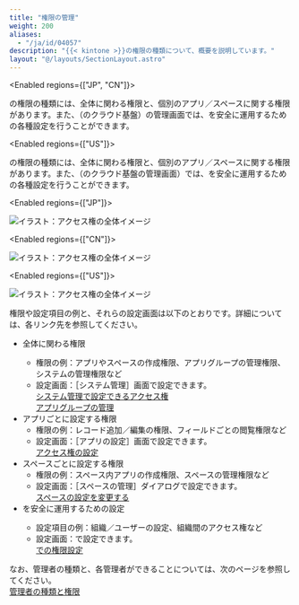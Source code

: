 ```yaml
---
title: "権限の管理"
weight: 200
aliases:
  - "/ja/id/04057"
description: "{{< kintone >}}の権限の種類について、概要を説明しています。"
layout: "@/layouts/SectionLayout.astro"
---
```




<Enabled regions={["JP", "CN"]}>

<Kintone />の権限の種類には、<Kintone />全体に関わる権限と、個別のアプリ／スペースに関する権限があります。また、<CybozuCom />（<CorpName />のクラウド基盤）の管理画面では、<Kintone />を安全に運用するための各種設定を行うことができます。

</Enabled>

<Enabled regions={["US"]}>

<Kintone />の権限の種類には、<Kintone />全体に関わる権限と、個別のアプリ／スペースに関する権限があります。また、<SlashUi />（<Kintone />のクラウド基盤の管理画面）では、<Kintone />を安全に運用するための各種設定を行うことができます。

</Enabled>

<Enabled regions={["JP"]}>

<Img src="/k/kintone/img-ja/permission_admin01.png" alt="イラスト：アクセス権の全体イメージ" />

</Enabled>

<Enabled regions={["CN"]}>

<Img src="/k/kintone/img-ja/permission_admin01_cn.png" alt="イラスト：アクセス権の全体イメージ" />

</Enabled>

<Enabled regions={["US"]}>

<Img src="/k/kintone/img-ja/permission_admin01_us.png" alt="イラスト：アクセス権の全体イメージ" />

</Enabled>

権限や設定項目の例と、それらの設定画面は以下のとおりです。詳細については、各リンク先を参照してください。

* <Kintone />全体に関わる権限
  * 権限の例：アプリやスペースの作成権限、アプリグループの管理権限、システムの管理権限など
  * 設定画面：<Wovn>［<Kintone />システム管理］</Wovn>画面で設定できます。  
  [<Kintone />システム管理で設定できるアクセス権](/k/ja/id/04062.html)  
  [アプリグループの管理](/k/ja/id/04023.html)
* アプリごとに設定する権限
  * 権限の例：レコード追加／編集の権限、フィールドごとの閲覧権限など
  * 設定画面：<Wovn>［アプリの設定］</Wovn>画面で設定できます。  
  [アクセス権の設定](/k/ja/id/040588.html)
* スペースごとに設定する権限
  * 権限の例：スペース内アプリの作成権限、スペースの管理権限など
  * 設定画面：<Wovn>［スペースの管理］</Wovn>ダイアログで設定できます。  
  [スペースの設定を変更する](/k/ja/id/040696.html)
* <Kintone />を安全に運用するための設定
  * 設定項目の例：組織／ユーザーの設定、組織間のアクセス権など
  * 設定画面：<SlashUi />で設定できます。  
  [<SlashUi />での権限設定](/k/ja/id/04059.html)  
  [<SlashHelp />](/general/ja/id/0202.html)

なお、管理者の種類と、各管理者ができることについては、次のページを参照してください。  
[管理者の種類と権限](/k/ja/id/04058.html)
